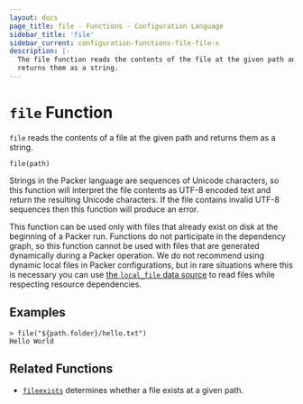 ```yaml
---
layout: docs
page_title: file - Functions - Configuration Language
sidebar_title: 'file'
sidebar_current: configuration-functions-file-file-x
description: |-
  The file function reads the contents of the file at the given path and
  returns them as a string.
---
```


# `file` Function

`file` reads the contents of a file at the given path and returns them as
a string.

```hcl
file(path)
```

Strings in the Packer language are sequences of Unicode characters, so
this function will interpret the file contents as UTF-8 encoded text and
return the resulting Unicode characters. If the file contains invalid UTF-8
sequences then this function will produce an error.

This function can be used only with files that already exist on disk
at the beginning of a Packer run. Functions do not participate in the
dependency graph, so this function cannot be used with files that are generated
dynamically during a Packer operation. We do not recommend using dynamic
local files in Packer configurations, but in rare situations where this is
necessary you can use
[the `local_file` data source](/docs/providers/local/d/file)
to read files while respecting resource dependencies.

## Examples

```text
> file("${path.folder}/hello.txt")
Hello World
```

## Related Functions

- [`fileexists`](/docs/from-1.5/functions/file/fileexists) determines whether a file exists
  at a given path.
